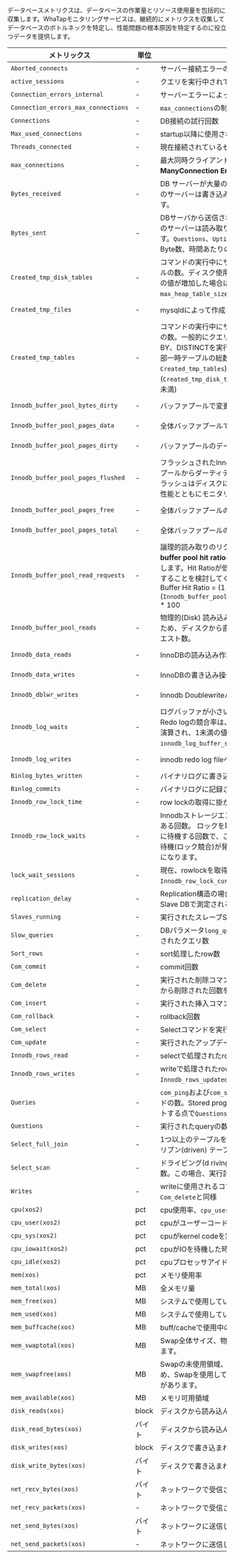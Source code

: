 データベースメトリクスは、データベースの作業量とリソース使用量を包括的に収集します。WhaTapモニタリングサービスは、継続的にメトリクスを収集してデータベースのボトルネックを特定し、性能問題の根本原因を特定するのに役立つデータを提供します。

<div class='db-metric-4'>

| メトリックス                              | 単位    | 説明                                                                                                                                                                                                                                                | カテゴリ           |
| ----------------------------------- | ----- | ------------------------------------------------------------------------------------------------------------------------------------------------------------------------------------------------------------------------------------------------- | -------------- |
| `Aborted_connects`                  | -     | サーバー接続エラーの回数                                                                                                                                                                                                                                      | Connection     |
| `active_sessions`                   | -     | クエリを実行中されているセッション数。`Threads_running`と同じ                                                                                                                                                                                                           | Connection     |
| `Connection_errors_internal`        | -     | サーバーエラーによって拒否されたコネクション数                                                                                                                                                                                                                           | Connection     |
| `Connection_errors_max_connections` | -     | `max_connections`の制限で拒否されたコネクション数                                                                                                                                                                                                                 | Connection     |
| `Connections`                       | -     | DB接続の試行回数                                                                                                                                                                                                                                         | Connection     |
| `Max_used_connections`              | -     | startup以降に使用される最大コネクション数                                                                                                                                                                                                                          | Connection     |
| `Threads_connected`                 | -     | 現在接続されているセッション数                                                                                                                                                                                                                                   | Connection     |
| `max_connections`                   | -     | 最大同時クライアント接続とコネクション数を超過した場合、**Too ManyConnection Error**が発生する可能性があります。                                                                                                                                                                            | Info           |
| `Bytes_received`                    | -     | DB サーバーが大量の`bytes`と`Bytes_received`を受信した場合、このサーバーは書き込み操作中(insert など) であることが分かります。                                                                                                                                                                 | MySQL Resource |
| `Bytes_sent`                        | -     | DBサーバから送信されるデータ`bytes`と`Bytes_sent`が多い場合、このサーバーは読み取り作業(select) サーバーであることが分かります。`Questions`、`Uptime`を一緒に適用すると、クエリあたりの平均Byte数、時間あたりの処理Byte数を計算することができます。                                                                                            | MySQL Resource |
| `Created_tmp_disk_tables`           | -     | コマンドの実行中にサーバーのディスク上に作成された一時テーブルの数。ディスク使用量は性能を低下させる可能性があるため、この値が増加した場合は、`tmp_table_size`または`max_heap_table_size`値の調整を検討する必要があります。                                                                                                                  | MySQL Resource |
| `Created_tmp_files`                 | -     | mysqldによって作成された一時ファイル数                                                                                                                                                                                                                            | MySQL Resource |
| `Created_tmp_tables`                | -     | コマンドの実行中にサーバーによって作成された内部一時テーブルの数。一般的にクエリでUNION ALLまたは、ORDER BY、GROUP BY、DISTINCTを実行する場合、一時テーブルが使用されます。内部一時テーブルの総数(`Created_tmp_disk_tables` + `Created_tmp_tables`) と比較して、ディスク上の一時テーブル数(`Created_tmp_disk_tables`)が多くないことをお勧めします。(10%未満)          | MySQL Resource |
| `Innodb_buffer_pool_bytes_dirty`    | -     | バッファプールで変更されたバイト数(ダーティデータ数)                                                                                                                                                                                                                       | MySQL Resource |
| `Innodb_buffer_pool_pages_data`     | -     | 全体バッファプールで現在使用中のバッファプールページ数                                                                                                                                                                                                                       | MySQL Resource |
| `Innodb_buffer_pool_pages_dirty`    | -     | バッファプールのデータで変更されたページ数(ダーティページ数)                                                                                                                                                                                                                   | MySQL Resource |
| `Innodb_buffer_pool_pages_flushed`  | -     | フラッシュされたInnoDBバッファフルページ数および、バッファプールからダーティデータをディスクに書き込む過程で、過度のフラッシュはディスクに負担をかける可能性があるため、ディスクの性能とともにモニタリングする必要があります。                                                                                                                                | MySQL Resource |
| `Innodb_buffer_pool_pages_free`     | -     | 全体バッファプールの未使用(使用可能な) ページ数                                                                                                                                                                                                                         | MySQL Resource |
| `Innodb_buffer_pool_pages_total`    | -     | 全体バッファプールのページ数                                                                                                                                                                                                                                    | MySQL Resource |
| `Innodb_buffer_pool_read_requests`  | -     | 論理的読み取りのリクエスト数(物理的読み取りを含む)。**Inodb buffer pool hit ratio**は、次のように演算され、90%以上をを推奨します。Hit Ratioが低い場合は、`Innodb_buffer_pool_size`を追加することを検討してください。<br/>Buffer Hit Ratio = (1 - (`Innodb_buffer_pool_reads`/`Innodb_buffer_pool_read_requests`)) \* 100 | MySQL Resource |
| `Innodb_buffer_pool_reads`          | -     | 物理的(Disk) 読み込みをした回数。Innodbバッファプールにないため、ディスクから直接読み込む必要のある論理的読み込みのリクエスト数。                                                                                                                                                                           | MySQL Resource |
| `Innodb_data_reads`                 | -     | InnoDBの読み込み作業の数 (`InnoDB_Data_Read`と混在しない)。                                                                                                                                                                                                       | MySQL Resource |
| `Innodb_data_writes`                | -     | InnoDBの書き込み操作の数。                                                                                                                                                                                                                                  | MySQL Resource |
| `Innodb_dblwr_writes`               | -     | Innodb Doublewriteバッファへの書き込み数。                                                                                                                                                                                                                    | MySQL Resource |
| `Innodb_log_waits`                  | -     | ログバッファが小さいため、フラッシュするのを待機した回数。Redo logの競合率は、(`Innodb_log_waits` / `Innodb_log_writes`) で演算され、1未満の値をお勧めします。`Wait`が多い場合、 `innodb_log_buffer_size`を増やすことを検討してください。                                                                                    | MySQL Resource |
| `Innodb_log_writes`                 | -     | innodb redo log fileへの物理書き込み数                                                                                                                                                                                                                     | MySQL Resource |
| `Binlog_bytes_written`              | -     | バイナリログに書き込まれたバイト数。                                                                                                                                                                                                                                | Performance    |
| `Binlog_commits`                    | -     | バイナリログに記録されたCommit数。                                                                                                                                                                                                                              | Performance    |
| `Innodb_row_lock_time`              | -     | row lockの取得に掛かった合計時間(milliseconds)                                                                                                                                                                                                                | Performance    |
| `Innodb_row_lock_waits`             | -     | Innodbストレージエンジンテーブルのrow lockを待機する必要がある回数。 ロックを取得した数ではなく、ロックを取得するために待機する回数で、この指標が通常より増加する場合は、クエリの待機(ロック競合)が発生することで、クエリのチューニングが必要になります。                                                                                                             | Performance    |
| `lock_wait_sessions`                | -     | 現在、rowlockを取得するために待機している数。`Innodb_row_lock_current_waits`と同等。                                                                                                                                                                                     | Performance    |
| `replication_delay`                 | -     | Replication構造の場合、replication dbに反映される遅延時間。Slave DBで測定される指標です。                                                                                                                                                                                     | Performance    |
| `Slaves_running`                    | -     | 実行されたスレーブSQLスレッド数。                                                                                                                                                                                                                                | Performance    |
| `Slow_queries`                      | -     | DBパラメータ`long_query_time`(秒)に設定された時間を超えて実行されたクエリ数                                                                                                                                                                                                  | Performance    |
| `Sort_rows`                         | -     | sort処理したrow数                                                                                                                                                                                                                                      | Performance    |
| `Com_commit`                        | -     | commit回数                                                                                                                                                                                                                                          | Throughput     |
| `Com_delete`                        | -     | 実行された削除コマンドの数。`handler_delete`以外の行がテーブルから削除された回数をカウントします。                                                                                                                                                                                         | Throughput     |
| `Com_insert`                        | -     | 実行された挿入コマンドの数                                                                                                                                                                                                                                     | Throughput     |
| `Com_rollback`                      | -     | rollback回数                                                                                                                                                                                                                                        | Throughput     |
| `Com_select`                        | -     | Selectコマンドを実行した回数                                                                                                                                                                                                                                 | Throughput     |
| `Com_update`                        | -     | 実行されたアップデートコマンドの数                                                                                                                                                                                                                                 | Throughput     |
| `Innodb_rows_read`                  | -     | selectで処理されたrow数                                                                                                                                                                                                                                  | Throughput     |
| `Innodb_rows_writes`                | -     | writeで処理されたrow数。`Innodb_rows_inserted` + `Innodb_rows_updated` + `Innodb_rows_deleted`と同等                                                                                                                                                         | Throughput     |
| `Queries`                           | -     | `com_ping`および`com_statistics`を除くサーバーで実行したコマンドの数。Stored program内で実行されるステートメントもカウントする点で`Questions`とは異なります。                                                                                                                                          | Throughput     |
| `Questions`                         | -     | 実行されたqueryの数                                                                                                                                                                                                                                      | Throughput     |
| `Select_full_join`                  | -     | 1つ以上のテーブルをJOINする場合、インデックスを使用せずにドリブン(driven) テーブルをフルスキャン(full scan)された回数                                                                                                                                                                           | Throughput     |
| `Select_scan`                       | -     | ドライビング(d riving)テーブルをフルスキャン(full scan)した回数。この場合、実行計画のtypeカラムにALLが表示されます。                                                                                                                                                                          | Throughput     |
| `Writes`                            | -     | writeに使用されるコマンド回数。`Com_insert` + `Com_update` + `Com_delete`と同様                                                                                                                                                                                   | Throughput     |
| `cpu(xos2)`                         | pct   | cpu使用率、`cpu_user`+`cpu_sys`+`cpu_iowait`の合計                                                                                                                                                                                                       | XOS            |
| `cpu_user(xos2)`                    | pct   | cpuがユーザーコードを実行するのに費やした時間                                                                                                                                                                                                                          | XOS            |
| `cpu_sys(xos2)`                     | pct   | cpuがkernel codeを実行した時間                                                                                                                                                                                                                            | XOS            |
| `cpu_iowait(xos2)`                  | pct   | cpuがIOを待機した時間                                                                                                                                                                                                                                     | XOS            |
| `cpu_idle(xos2)`                    | pct   | cpuプロセッサアイドルタイム                                                                                                                                                                                                                                   | XOS            |
| `mem(xos)`                          | pct   | メモリ使用率                                                                                                                                                                                                                                            | XOS            |
| `mem_total(xos)`                    | MB    | 全メモリ量                                                                                                                                                                                                                                             | XOS            |
| `mem_free(xos)`                     | MB    | システムで使用していないメモリ量                                                                                                                                                                                                                                  | XOS            |
| `mem_used(xos)`                     | MB    | システムで使用しているメモリ量                                                                                                                                                                                                                                   | XOS            |
| `mem_buffcache(xos)`                | MB    | buff/cacheで使用中のメモリ量                                                                                                                                                                                                                               | XOS            |
| `mem_swaptotal(xos)`                | MB    | Swap全体サイズ、物理メモリが不足している場合に備えて設定します。                                                                                                                                                                                                                | XOS            |
| `mem_swapfree(xos)`                 | MB    | Swapの未使用領域、Swap領域はディスク空間に確保されるため、Swapを使用しているとシステム性能が急激に低下する可能性があります。                                                                                                                                                                              | XOS            |
| `mem_available(xos)`                | MB    | メモリ可用領域                                                                                                                                                                                                                                           | XOS            |
| `disk_reads(xos)`                   | block | ディスクから読み込んだデータの量                                                                                                                                                                                                                                  | XOS            |
| `disk_read_bytes(xos)`              | バイト   | ディスクから読み込んだデータの量                                                                                                                                                                                                                                  | XOS            |
| `disk_writes(xos)`                  | block | ディスクで書き込まれたデータの量                                                                                                                                                                                                                                  | XOS            |
| `disk_write_bytes(xos)`             | バイト   | ディスクで書き込まれたデータの量                                                                                                                                                                                                                                  | XOS            |
| `net_recv_bytes(xos)`               | バイト   | ネットワークで受信されたデータの量                                                                                                                                                                                                                                 | XOS            |
| `net_recv_packets(xos)`             | -     | ネットワークで受信されたデータパケットの数                                                                                                                                                                                                                             | XOS            |
| `net_send_bytes(xos)`               | バイト   | ネットワークに送信したデータの量                                                                                                                                                                                                                                  | XOS            |
| `net_send_packets(xos)`             | -     | ネットワークに送信したデータパケットの数                                                                                                                                                                                                                              | XOS            |

</div>
